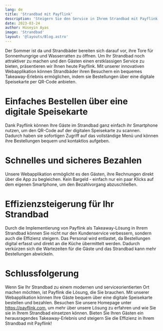 ```yaml
---
lang: de
title: 'Strandbad mit Payflink'
description: 'Steigern Sie den Service in Ihrem Strandbad mit Payflink: Digitales Bestellen und Bezahlen per QR-Code'
date: 2023-03-24
author: Hüseyin Ayas
image: 'Strandbad'
layout: '@layouts/Blog.astro'
---
```


Der Sommer ist da und Strandbäder bereiten sich darauf vor, ihre Tore für Sonnenhungrige und Wasserratten zu öffnen. Um Ihr Strandbad noch attraktiver zu machen und den Gästen einen erstklassigen Service zu bieten, präsentieren wir Ihnen heute Payflink. Mit unserer innovativen Webapplikation können Strandbäder ihren Besuchern ein bequemes Takeaway-Erlebnis ermöglichen, indem sie Bestellungen über eine digitale Speisekarte per QR-Code anbieten.

# Einfaches Bestellen über eine digitale Speisekarte
Dank Payflink können Ihre Gäste im Strandbad ganz einfach ihr Smartphone nutzen, um den QR-Code auf der digitalen Speisekarte zu scannen. Dadurch haben sie sofortigen Zugriff auf das vollständige Menü und können ihre Bestellungen bequem und kontaktlos aufgeben.

# Schnelles und sicheres Bezahlen
Unsere Webapplikation ermöglicht es den Gästen, ihre Rechnungen direkt über die App zu begleichen. Kein Bargeld - einfach nur ein paar Klicks auf dem eigenen Smartphone, um den Bezahlvorgang abzuschließen.

# Effizienzsteigerung für Ihr Strandbad
Durch die Implementierung von Payflink als Takeaway-Lösung in Ihrem Strandbad können Sie nicht nur den Kundenservice verbessern, sondern auch die Effizienz steigern. Das Personal wird entlastet, da Bestellungen digital erfasst und direkt an die Küche übermittelt werden. Dadurch verkürzen sich die Wartezeiten für die Gäste und das Strandbad kann mehr Bestellungen abwickeln.

# Schlussfolgerung
Wenn Sie Ihr Strandbad zu einem modernen und serviceorientierten Ort machen möchten, ist Payflink die Lösung, die Sie brauchen. Mit unserer Webapplikation können Ihre Gäste bequem über eine digitale Speisekarte bestellen und bezahlen. Besuchen Sie unsere Homepage unter https://payflink.com, um mehr über unsere Lösung zu erfahren und wie Sie sie in Ihrem Strandbad einsetzen können. Bieten Sie Ihren Gästen ein herausragendes Takeaway-Erlebnis und steigern Sie die Effizienz in Ihrem Strandbad mit Payflink!
